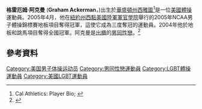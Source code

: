 
'''格雷厄姆·阿克曼''' ('''Graham Ackerman'''，{{bd|1983年|7月14日}})出生於[[華盛頓州|華盛頓州]][[西雅圖|西雅圖]]<ref>Cal Athletics: Player Bio; {{cite web |url=http://calbears.cstv.com/sports/m-gym/mtt/ackerman_graham00.html |title=存档副本 |accessdate=2008-09-27 |deadurl=yes |archiveurl=https://web.archive.org/web/20080929125447/http://calbears.cstv.com/sports/m-gym/mtt/ackerman_graham00.html |archivedate=2008-09-29 }}</ref>是一位[[美國|美國]][[體操|體操]]運動員。2005年4月，他在[[紐約州|紐約州]][[西點|西點]][[美國陸軍軍官學院|美國陸軍軍官學院]]舉行的2005年NCAA男子體操錦標賽地板項目奪得冠軍，這使它成為三度奪冠的運動員。2004年他於地板和跳馬項目奪得全國冠軍。阿克曼是[[出櫃|出櫃]]的[[男同性戀|男同性戀]]。<ref name="outsports">{{cite web |title=A Gay Gymnast is Champion Again |url=http://www.outsports.com/campus/050411gymchamps.htm |date=5 April 2011 |accessdate=4 January 2012 |first=Cyd |last=Zeigler, Jr |work=[[Outsports|Outsports]] |deadurl=yes |archiveurl=https://web.archive.org/web/20120106234536/http://www.outsports.com/campus/050411gymchamps.htm |archivedate=2012年1月6日 }}</ref>

==參考資料==
{{Reflist}}


{{DEFAULTSORT:Ackerman, Graham}}

[[Category:美国男子体操运动员|Category:美国男子体操运动员]]
[[Category:男同性戀運動員|Category:男同性戀運動員]]
[[Category:LGBT體操運動員|Category:LGBT體操運動員]]
[[Category:美國LGBT運動員|Category:美國LGBT運動員]]